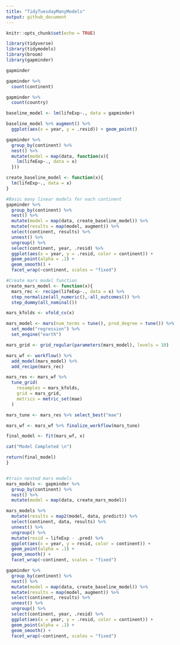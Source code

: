 ```yaml
---
title: "TidyTuesdayManyModels"
output: github_document
---
```


```r
knitr::opts_chunk$set(echo = TRUE)
```

```r
library(tidyverse)
library(tidymodels)
library(broom)
library(gapminder)

gapminder
```


```r
gapminder %>% 
  count(continent)

gapminder %>% 
  count(country)
```

```r
baseline_model <- lm(lifeExp~., data = gapminder)

baseline_model %>% augment() %>% 
  ggplot(aes(x = year, y = .resid)) + geom_point()

```



```r
gapminder %>% 
  group_by(continent) %>% 
  nest() %>% 
  mutate(model = map(data, function(x){
    lm(lifeExp~., data = x)
  }))

create_baseline_model <- function(x){
  lm(lifeExp~., data = x)
}

#Basic many linear models for each continent 
gapminder %>% 
  group_by(continent) %>% 
  nest() %>% 
  mutate(model = map(data, create_baseline_model)) %>% 
  mutate(results = map(model, augment)) %>% 
  select(continent, results) %>% 
  unnest() %>% 
  ungroup() %>% 
  select(continent, year, .resid) %>% 
  ggplot(aes(x = year, y = .resid, color = continent)) + 
  geom_point(alpha = .1) + 
  geom_smooth() + 
  facet_wrap(~continent, scales = "fixed")

```


```r
#Create mars model function
create_mars_model <- function(x){
  mars_rec <- recipe(lifeExp~., data = x) %>% 
  step_normalize(all_numeric(),-all_outcomes()) %>% 
  step_dummy(all_nominal()) 

mars_kfolds <- vfold_cv(x)

mars_model <- mars(num_terms = tune(), prod_degree = tune()) %>% 
  set_mode("regression") %>% 
  set_engine("earth")

mars_grid <- grid_regular(parameters(mars_model), levels = 10)

mars_wf <- workflow() %>% 
  add_model(mars_model) %>% 
  add_recipe(mars_rec)

mars_res <- mars_wf %>% 
  tune_grid(
    resamples = mars_kfolds,
    grid = mars_grid,
    metrics = metric_set(mae)
  )

mars_tune <- mars_res %>% select_best("mae")

mars_wf <- mars_wf %>% finalize_workflow(mars_tune)

final_model <- fit(mars_wf, x)

cat("Model Completed \n")

return(final_model)
}



```



```r
#train nested mars models
mars_models <- gapminder %>% 
  group_by(continent) %>% 
  nest() %>% 
  mutate(model = map(data, create_mars_model))

```


```r
mars_models %>% 
  mutate(results = map2(model, data, predict)) %>% 
  select(continent, data, results) %>% 
  unnest() %>% 
  ungroup() %>% 
  mutate(resid = lifeExp - .pred) %>% 
  ggplot(aes(x = year, y = resid, color = continent)) + 
  geom_point(alpha = .1) + 
  geom_smooth() + 
  facet_wrap(~continent, scales = "fixed")
```

```r
gapminder %>% 
  group_by(continent) %>% 
  nest() %>% 
  mutate(model = map(data, create_baseline_model)) %>% 
  mutate(results = map(model, augment)) %>% 
  select(continent, results) %>% 
  unnest() %>% 
  ungroup() %>% 
  select(continent, year, .resid) %>% 
  ggplot(aes(x = year, y = .resid, color = continent)) + 
  geom_point(alpha = .1) + 
  geom_smooth() + 
  facet_wrap(~continent, scales = "fixed")
```




